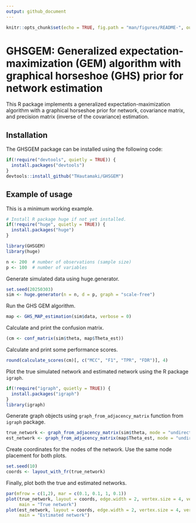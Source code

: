 ```yaml
---
output: github_document
---
```


```r
knitr::opts_chunk$set(echo = TRUE, fig.path = "man/figures/README-", out.width = "100%")
```

# GHSGEM: Generalized expectation-maximization (GEM) algorithm with graphical horseshoe (GHS) prior for network estimation

This R package implements a generalized expectation-maximization algorithm with a graphical horseshoe prior for network, covariance matrix, and precision matrix (inverse of the covariance) estimation.

## Installation

The GHSGEM package can be installed using the following code:

```r
if(!require("devtools", quietly = TRUE)) {
  install.packages("devtools")
}
devtools::install_github("THautamaki/GHSGEM")
```

## Example of usage

This is a minimum working example.

```r
# Install R package huge if not yet installed.
if(!require("huge", quietly = TRUE)) {
  install.packages("huge")
}

library(GHSGEM)
library(huge)

n <- 200  # number of observations (sample size)
p <- 100  # number of variables
```

Generate simulated data using huge.generator.

```r
set.seed(20250303)
sim <- huge.generator(n = n, d = p, graph = "scale-free")
```

Run the GHS GEM algorithm.

```r
map <- GHS_MAP_estimation(sim$data, verbose = 0)
```

Calculate and print the confusion matrix.

```r
(cm <- conf_matrix(sim$theta, map$Theta_est))
```

Calculate and print some performance scores.

```r
round(calculate_scores(cm)[, c("MCC", "F1", "TPR", "FDR")], 4)
```

Plot the true simulated network and estimated network using the R package `igraph`.

```r
if(!require("igraph", quietly = TRUE)) {
  install.packages("igraph")
}
library(igraph)
```

Generate graph objects using `graph_from_adjacency_matrix` function from `igraph` package.

```r
true_network <- graph_from_adjacency_matrix(sim$theta, mode = "undirected", diag = F)
est_network <- graph_from_adjacency_matrix(map$Theta_est, mode = "undirected", diag = F)
```

Create coordinates for the nodes of the network. Use the same node placement for both plots.

```r
set.seed(10)
coords <- layout_with_fr(true_network)
```

Finally, plot both the true and estimated networks.

```r
par(mfrow = c(1,2), mar = c(0.1, 0.1, 1, 0.1))
plot(true_network, layout = coords, edge.width = 2, vertex.size = 4, vertex.label = NA,
     main = "True network")
plot(est_network, layout = coords, edge.width = 2, vertex.size = 4, vertex.label = NA,
     main = "Estimated network")
```
